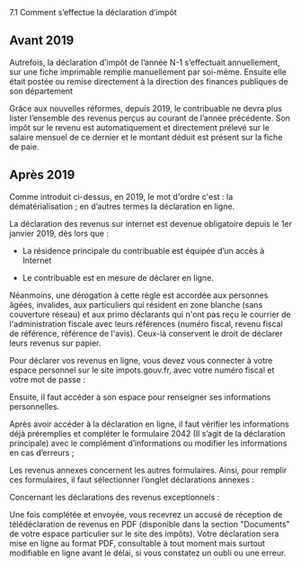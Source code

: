 



<CustomTitle tag="h1"  size="24px">
    7.1 Comment s’effectue la déclaration d’impôt
</CustomTitle>

## Avant 2019

Autrefois, la déclaration d’impôt de l’année N-1 s’effectuait annuellement, sur une fiche imprimable remplie manuellement par soi-même. Ensuite elle était postée ou remise directement à la direction des finances publiques de son département

Grâce aux nouvelles réformes, depuis 2019, le contribuable ne devra plus lister l’ensemble des revenus perçus au courant de l’année précédente. Son impôt sur le revenu est automatiquement et directement prélevé sur le salaire mensuel de ce dernier et le montant déduit est présent sur la fiche de paie.

## Après 2019

Comme introduit ci-dessus, en 2019, le mot d'ordre c'est : la dématérialisation ; en d’autres termes la déclaration en ligne.

La déclaration des revenus sur internet est devenue obligatoire depuis le 1er janvier 2019, dès lors que :

- La résidence principale du contribuable est équipée d’un accès à Internet

- Le contribuable est en mesure de déclarer en ligne.

Néanmoins, une dérogation à cette règle est accordée aux personnes âgées, invalides, aux particuliers qui résident en zone blanche (sans couverture réseau) et aux primo déclarants qui n'ont pas reçu le courrier de l'administration fiscale avec leurs références (numéro fiscal, revenu fiscal de référence, référence de l'avis). Ceux-là conservent le droit de déclarer leurs revenus sur papier.

Pour déclarer vos revenus en ligne, vous devez vous connecter à votre espace personnel sur le site impots.gouv.fr, avec votre numéro fiscal et votre mot de passe :



<CustomImage2 src={impots} alt="Déclaration de revenu" width={500} height={500} center={true} />

Ensuite, il faut accéder à son espace pour renseigner ses informations personnelles.


<CustomImage2 src={infos} alt="Infos personnels" width={500} height={500} center={true} />

Après avoir accéder à la déclaration en ligne, il faut vérifier les informations déjà préremplies et compléter le formulaire 2042 (Il s’agit de la déclaration principale) avec le complément d’informations ou modifier les informations en cas d’erreurs ;

Les revenus annexes concernent les autres formulaires. Ainsi, pour remplir ces formulaires, il faut sélectionner l’onglet déclarations annexes :

<CustomImage2 src={annexe} alt="Annexes" width={500} height={500} center={true} />


Concernant les déclarations des revenus exceptionnels :



<CustomImage2 src={revenus} alt="revenus" width={500} height={500} center={true} />


Une fois complétée et envoyée, vous recevrez un accusé de réception de télédéclaration de revenus en PDF (disponible dans la section "Documents" de votre espace particulier sur le site des impôts). Votre déclaration sera mise en ligne au format PDF, consultable à tout moment mais surtout modifiable en ligne avant le délai, si vous constatez un oubli ou une erreur.